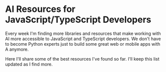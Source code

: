 # AI Resources for JavaScript/TypeScript Developers

Every week I'm finding more libraries and resources that make working with AI more accessible to JavaScript and TypeScript developers. We don't have to become Python experts just to build some great web or mobile apps with A anymore.

Here I'll share some of the best resources I've found so far. I'll keep this list updated as I find more.

<AIResourcesTable />

